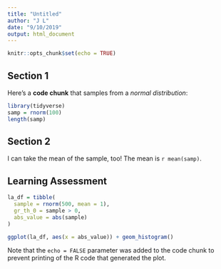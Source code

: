```yaml
---
title: "Untitled"
author: "J L"
date: "9/10/2019"
output: html_document
---
```


```r
knitr::opts_chunk$set(echo = TRUE)
```

## Section 1

Here's a **code chunk** that samples from a _normal distribution_:

```r
library(tidyverse)
samp = rnorm(100)
length(samp)
```

## Section 2

I can take the mean of the sample, too! 
The mean is `r mean(samp)`.

## Learning Assessment

```r
la_df = tibble(
  sample = rnorm(500, mean = 1),
  gr_th_0 = sample > 0,
  abs_value = abs(sample)
)

ggplot(la_df, aes(x = abs_value)) + geom_histogram()
```

Note that the `echo = FALSE` parameter was added to the code chunk to prevent printing of the R code that generated the plot.
